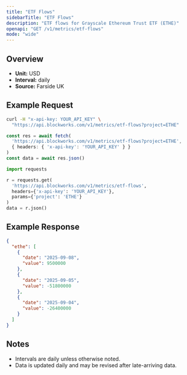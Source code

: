 ```yaml
---
title: "ETF Flows"
sidebarTitle: "ETF Flows"
description: "ETF flows for Grayscale Ethereum Trust ETF (ETHE)"
openapi: "GET /v1/metrics/etf-flows"
mode: "wide"
---
```


## Overview

- **Unit:** USD
- **Interval:** daily
- **Source:** Farside UK

## Example Request

<CodeGroup>

```bash cURL
curl -H "x-api-key: YOUR_API_KEY" \
  "https://api.blockworks.com/v1/metrics/etf-flows?project=ETHE"
```

```typescript TypeScript
const res = await fetch(
  'https://api.blockworks.com/v1/metrics/etf-flows?project=ETHE',
  { headers: { 'x-api-key': 'YOUR_API_KEY' } }
)
const data = await res.json()
```

```python Python
import requests

r = requests.get(
  'https://api.blockworks.com/v1/metrics/etf-flows',
  headers={'x-api-key': 'YOUR_API_KEY'},
  params={'project': 'ETHE'}
)
data = r.json()
```

</CodeGroup>

## Example Response

```json
{
  "ethe": [
    {
      "date": "2025-09-08",
      "value": 9500000
    },
    {
      "date": "2025-09-05",
      "value": -51800000
    },
    {
      "date": "2025-09-04",
      "value": -26400000
    }
  ]
}
```

## Notes
- Intervals are daily unless otherwise noted.
- Data is updated daily and may be revised after late-arriving data.
